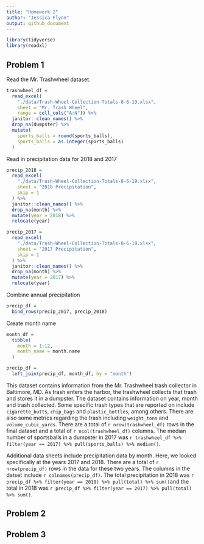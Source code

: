 ```yaml
---
title: "Homework 2"
author: "Jessica Flynn"
output: github_document
---
```


```r
library(tidyverse)
library(readxl)
```

## Problem 1 

Read the Mr. Trashwheel dataset. 
```r
trashwheel_df = 
  read_excel(
    "./data/Trash-Wheel-Collection-Totals-8-6-19.xlsx",
    sheet = "Mr. Trash Wheel",
    range = cell_cols("A:N")) %>% 
  janitor::clean_names() %>% 
  drop_na(dumpster) %>% 
  mutate( 
    sports_balls = round(sports_balls),
    sports_balls = as.integer(sports_balls)
  )
```

Read in precipitation data for 2018 and 2017
```r
precip_2018 = 
  read_excel(
    "./data/Trash-Wheel-Collection-Totals-8-6-19.xlsx",
    sheet = "2018 Precipitation", 
    skip = 1
  ) %>% 
  janitor::clean_names() %>% 
  drop_na(month) %>% 
  mutate(year = 2018) %>% 
  relocate(year)

precip_2017 = 
  read_excel(
    "./data/Trash-Wheel-Collection-Totals-8-6-19.xlsx",
    sheet = "2017 Precipitation", 
    skip = 1
  ) %>% 
  janitor::clean_names() %>% 
  drop_na(month) %>% 
  mutate(year = 2017) %>% 
  relocate(year)

```


Combine annual precipitation
```r
precip_df = 
  bind_rows(precip_2017, precip_2018)

``` 

Create month name 
```r

month_df = 
  tibble( 
    month = 1:12, 
    month_name = month.name
  )

precip_df = 
  left_join(precip_df, month_df, by = "month")

```

This dataset contains information from the Mr. Trashwheel trash collector in Baltimore, MD. As trash enters the harbor, the trashwheel collects that trash and stores it in a dumpster. The dataset contains information on year, month and trash collected. Some specific trash types that are reported on include `cigarette_butts`, `chip_bags` and `plastic_bottles`, among others. There are also some metrics regarding the trash including `weight_tons` and `volume_cubic_yards`. There are a total of `r nrow(trashwheel_df)` rows in the final dataset and a total of `r ncol(trashwheel_df)` columns. The median number of sportsballs in a dumpster in 2017 was `r trashwheel_df %>% filter(year == 2017) %>% pull(sports_balls) %>% median()`.

Additional data sheets include precipitation data by month. Here, we looked specifically at the years 2017 and 2018. There are a total of `r nrow(precip_df)` rows in the data for these two years. The columns in the datset include `r colnames(precip_df)`. The total precipitation in 2018 was `r precip_df %>% filter(year == 2018) %>% pull(total) %>% sum()`and the total in 2018 was  `r precip_df %>% filter(year == 2017) %>% pull(total) %>% sum()`.

## Problem 2 

## Problem 3 

